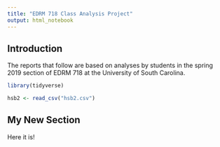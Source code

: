 ```yaml
---
title: "EDRM 718 Class Analysis Project"
output: html_notebook
---
```


## Introduction

The reports that follow are based on analyses by students in the spring 2019 
section of EDRM 718 at the University of South Carolina.

```r

library(tidyverse)

hsb2 <- read_csv("hsb2.csv")

```

## My New Section

Here it is!
